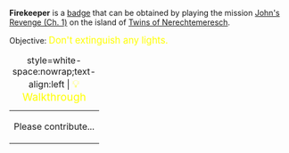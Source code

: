 '''Firekeeper''' is a [[Badges|badge]] that can be obtained by playing the mission [[John's Revenge (Ch. 1)]] on the island of [[Twins of Nerechtemeresch]].

Objective: <big style="color:yellow">Don't extinguish any lights.</big>

{| class="mw-collapsible mw-collapsed"
|+ style=white-space:nowrap;text-align:left | <big style="color:yellow">💡 Walkthrough</big>
|-
| Please contribute...
|}